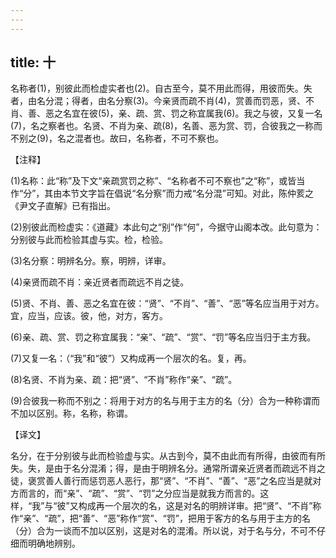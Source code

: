 ```yaml
---
---
---
```

title: 十
---




名称者(1)，别彼此而检虚实者也(2)。自古至今，莫不用此而得，用彼而失。失者，由名分混；得者，由名分察(3)。今亲贤而疏不肖(4)，赏善而罚恶，贤、不肖、善、恶之名宜在彼(5)，亲、疏、赏、罚之称宜属我(6)。我之与彼，又复一名(7)，名之察者也。名贤、不肖为亲、疏(8)，名善、恶为赏、罚，合彼我之一称而不别之(9)，名之混者也。故曰，名称者，不可不察也。

【注释】

(1)名称：此“称”及下文“亲疏赏罚之称”、“名称者不可不察也”之“称”，或皆当作“分”，其由本节文字旨在倡说“名分察”而力戒“名分混”可知。对此，陈仲荄之《尹文子直解》已有指出。

(2)别彼此而检虚实：《道藏》本此句之“别”作“何”，今据守山阁本改。此句意为：分别彼与此而检验其虚与实。检，检验。

(3)名分察：明辨名分。察，明辨，详审。

(4)亲贤而疏不肖：亲近贤者而疏远不肖之徒。

(5)贤、不肖、善、恶之名宜在彼：“贤”、“不肖”、“善”、“恶”等名应当用于对方。宜，应当，应该。彼，他，对方，客方。

(6)亲、疏、赏、罚之称宜属我：“亲”、“疏”、“赏”、“罚”等名应当归于主方我。

(7)又复一名：（“我”和“彼”）又构成再一个层次的名。复，再。

(8)名贤、不肖为亲、疏：把“贤”、“不肖”称作“亲”、“疏”。

(9)合彼我一称而不别之：将用于对方的名与用于主方的名（分）合为一种称谓而不加以区别。称，名称，称谓。

【译文】

名分，在于分别彼与此而检验虚与实。从古到今，莫不由此而有所得，由彼而有所失。失，是由于名分混淆；得，是由于明辨名分。通常所谓亲近贤者而疏远不肖之徒，褒赏善人善行而惩罚恶人恶行，那“贤”、“不肖”、“善”、“恶”之名应当是就对方而言的，而“亲”、“疏”、“赏”、“罚”之分应当是就我方而言的。这样，“我”与“彼”又构成再一个层次的名，这是对名的明辨详审。把“贤”、“不肖”称作“亲”、“疏”，把“善”、“恶”称作“赏”、“罚”，把用于客方的名与用于主方的名（分）合为一谈而不加以区别，这是对名的混淆。所以说，对于名与分，不可不仔细而明确地辨别。